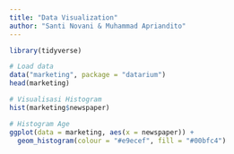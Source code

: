 ```yaml
---
title: "Data Visualization"
author: "Santi Novani & Muhammad Apriandito"
---
```


```r
library(tidyverse)
```


```r
# Load data
data("marketing", package = "datarium")
head(marketing)
```

```r
# Visualisasi Histogram
hist(marketing$newspaper)
```

```r
# Histogram Age
ggplot(data = marketing, aes(x = newspaper)) +
  geom_histogram(colour = "#e9ecef", fill = "#00bfc4")
```


